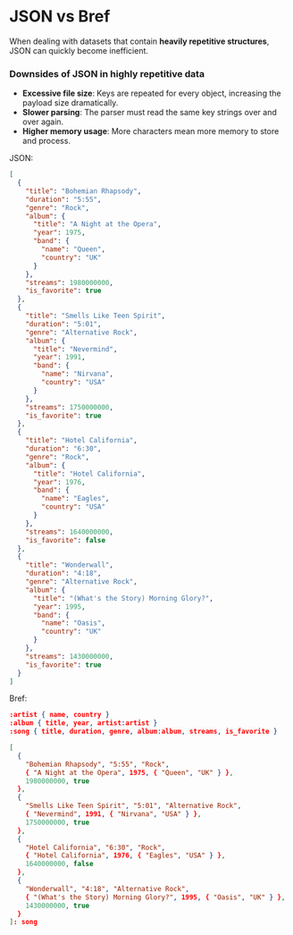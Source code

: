 # JSON vs Bref

When dealing with datasets that contain **heavily repetitive structures**, JSON can quickly become inefficient.

### Downsides of JSON in highly repetitive data
- **Excessive file size**: Keys are repeated for every object, increasing the payload size dramatically.
- **Slower parsing**: The parser must read the same key strings over and over again.
- **Higher memory usage**: More characters mean more memory to store and process.

JSON:
```json
[
  {
    "title": "Bohemian Rhapsody",
    "duration": "5:55",
    "genre": "Rock",
    "album": {
      "title": "A Night at the Opera",
      "year": 1975,
      "band": {
        "name": "Queen",
        "country": "UK"
      }
    },
    "streams": 1980000000,
    "is_favorite": true
  },
  {
    "title": "Smells Like Teen Spirit",
    "duration": "5:01",
    "genre": "Alternative Rock",
    "album": {
      "title": "Nevermind",
      "year": 1991,
      "band": {
        "name": "Nirvana",
        "country": "USA"
      }
    },
    "streams": 1750000000,
    "is_favorite": true
  },
  {
    "title": "Hotel California",
    "duration": "6:30",
    "genre": "Rock",
    "album": {
      "title": "Hotel California",
      "year": 1976,
      "band": {
        "name": "Eagles",
        "country": "USA"
      }
    },
    "streams": 1640000000,
    "is_favorite": false
  },
  {
    "title": "Wonderwall",
    "duration": "4:18",
    "genre": "Alternative Rock",
    "album": {
      "title": "(What's the Story) Morning Glory?",
      "year": 1995,
      "band": {
        "name": "Oasis",
        "country": "UK"
      }
    },
    "streams": 1430000000,
    "is_favorite": true
  }
]
```

Bref:
```json
:artist { name, country }
:album { title, year, artist:artist }
:song { title, duration, genre, album:album, streams, is_favorite }

[
  {
  	"Bohemian Rhapsody", "5:55", "Rock",
    { "A Night at the Opera", 1975, { "Queen", "UK" } },
    1980000000, true
  },
  {
  	"Smells Like Teen Spirit", "5:01", "Alternative Rock",
    { "Nevermind", 1991, { "Nirvana", "USA" } },
    1750000000, true
  },
  {
  	"Hotel California", "6:30", "Rock",
    { "Hotel California", 1976, { "Eagles", "USA" } },
    1640000000, false
  },
  {
  	"Wonderwall", "4:18", "Alternative Rock",
    { "(What's the Story) Morning Glory?", 1995, { "Oasis", "UK" } },
    1430000000, true
  }
]: song
```